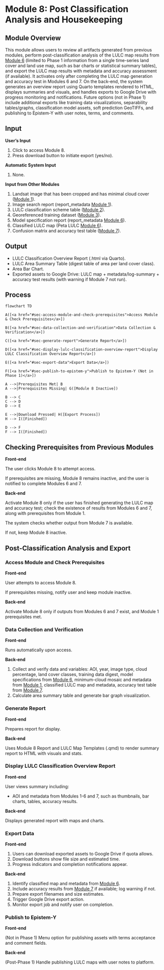 # Module 8: Post Classification Analysis and Housekeeping {#sec-module-8}

## Module Overview

This module allows users to review all artifacts generated from previous modules, perform post-classification analysis of the LULC map results from [Module 6](@sec-module-6) (limited to Phase 1 information from a single time-series land cover and land use map, such as bar charts or statistical summary tables), and export the LULC map results with metadata and accuracy assessment (if available). It activates only after completing the LULC map generation and accuracy test in Modules 6 and 7. On the back-end, the system generates an overview report using Quarto templates rendered to HTML, displays summaries and visuals, and handles exports to Google Drive with progress monitoring and notifications. Future options (not in Phase 1) include additional exports like training data visualizations, separability tables/graphs, classification model assets, soft prediction GeoTIFFs, and publishing to Epistem-Y with user notes, terms, and comments.

## Input {.unnumbered}

**User’s Input**

1.  Click to access Module 8.\
2.  Press download button to initiate export (yes/no).

**Automatic System Input**

1.  None.

**Input from Other Modules**

1.  Landsat image that has been cropped and has minimal cloud cover ([Module 1](@sec-module-1)).\
2.  Image search report (report_metadata [Module 1](@sec-module-1)).\
3.  LULC classification scheme table ([Module 2](@sec-module-2)).\
4.  Georeferenced training dataset ([Module 3](@sec-module-3)).\
5.  Model specification report (report_metadata [Module 6](@sec-module-6)).\
6.  Classified LULC map (Peta LULC [Module 6](@sec-module-6)).\
7.  Confusion matrix and accuracy test table ([Module 7](@sec-module-7)).

## Output {.unnumbered}

-   LULC Classification Overview Report (.html via Quarto).\
-   LULC Area Summary Table (digest table of area per land cover class).\
-   Area Bar Chart.\
-   Exported assets to Google Drive: LULC map + metadata/log-summary + accuracy test results (with warning if Module 7 not run).

## Process

```mermaid
flowchart TD

A([<a href="#sec-access-module-and-check-prerequisites">Access Module & Check Prerequisites</a>])

B([<a href="#sec-data-collection-and-verification">Data Collection & Verification</a>])

C([<a href="#sec-generate-report">Generate Report</a>])

D([<a href="#sec-display-lulc-classification-overview-report">Display LULC Classification Overview Report</a>])

E([<a href="#sec-export-data">Export Data</a>])

F([<a href="#sec-publish-to-epistem-y">Publish to Epistem-Y (Not in Phase 1)</a>])

A -->|Prerequisites Met| B
A -->|Prerequisites Missing| G([Module 8 Inactive])

B --> C
C --> D
D --> E

E -->|Download Pressed| H([Export Process])
H --> I([Finished])

D --> F
F --> I([Finished])
```

## Checking Prerequisites from Previous Modules

**Front-end**

The user clicks Module 8 to attempt access.

If prerequisites are missing, Module 8 remains inactive, and the user is notified to complete Modules 6 and 7.

**Back-end**

Activate Module 8 only if the user has finished generating the LULC map and accuracy test; check the existence of results from Modules 6 and 7, along with prerequisites from Module 1.

The system checks whether output from Module 7 is available.

If not, keep Module 8 inactive.

## Post-Classification Analysis and Export

### Access Module and Check Prerequisites {#sec-access-module-and-check-prerequisites}

**Front-end**

User attempts to access Module 8.

If prerequisites missing, notify user and keep module inactive.

**Back-end**

Activate Module 8 only if outputs from Modules 6 and 7 exist, and Module 1 prerequisites met.

### Data Collection and Verification {#sec-data-collection-and-verification}

**Front-end**

Runs automatically upon access.

**Back-end**

1.  Collect and verify data and variables: AOI, year, image type, cloud percentage, land cover classes, training data digest, model specifications from [Module 6](@sec-module-6), minimum-cloud mosaic and metadata from [Module 1](@sec-module-1), classified LULC map and metadata, accuracy test table from [Module 7](@sec-module-7).\
2.  Calculate area summary table and generate bar graph visualization.

### Generate Report {#sec-generate-report}

**Front-end**

Prepares report for display.

**Back-end**

Uses Module 8 Report and LULC Map Templates (.qmd) to render summary report to HTML with visuals and stats.

### Display LULC Classification Overview Report {#sec-display-lulc-classification-overview-report}

**Front-end**

User views summary including:

-   AOI and metadata from Modules 1-6 and 7, such as thumbnails, bar charts, tables, accuracy results.

**Back-end**

Displays generated report with maps and charts.

### Export Data {#sec-export-data}

**Front-end**

1.  Users can download exported assets to Google Drive if quota allows.\
2.  Download buttons show file size and estimated time.\
3.  Progress indicators and completion notifications appear.

**Back-end**

1.  Identify classified map and metadata from [Module 6](@sec-module-6).\
2.  Include accuracy results from [Module 7](@sec-module-7) if available; log warning if not.\
3.  Prepare export filenames and size estimates.\
4.  Trigger Google Drive export action.\
5.  Monitor export job and notify user on completion.

### Publish to Epistem-Y {#sec-publish-to-epistem-y}

**Front-end**

(Not in Phase 1) Menu option for publishing assets with terms acceptance and comment fields.

**Back-end**

(Post-Phase 1) Handle publishing LULC maps with user notes to platform.
